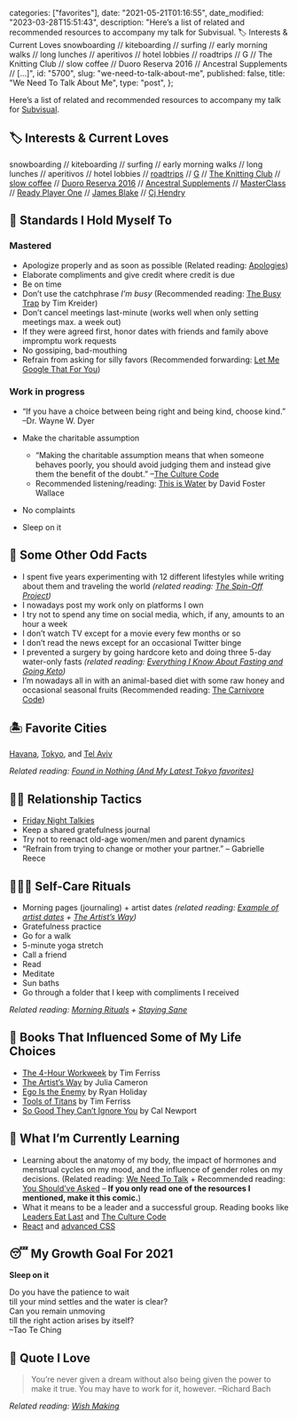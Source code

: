 
  categories: ["favorites"],
  date: "2021-05-21T01:16:55",
  date_modified: "2023-03-28T15:51:43",
  description:
    "Here’s a list of related and recommended resources to accompany my talk for Subvisual. 🏷 Interests & Current Loves snowboarding // kiteboarding // surfing // early morning walks // long lunches // aperitivos // hotel lobbies // roadtrips // G // The Knitting Club // slow coffee // Duoro Reserva 2016 // Ancestral Supplements // […]",
  id: "5700",
  slug: "we-need-to-talk-about-me",
  published: false,
  title: "We Need To Talk About Me",
  type: "post",
};


Here’s a list of related and recommended resources to accompany my talk for [Subvisual](https://www.subvisual.com).

## 🏷 Interests & Current Loves

snowboarding // kiteboarding // surfing // early morning walks // long lunches // aperitivos // hotel lobbies // [roadtrips](/posts/california-pit-stops/) // [G](/posts/like-love-exploding/) // [The Knitting Club](/posts/the-knitting-club/) // [slow coffee](/posts/slow-coffee/) // [Duoro Reserva 2016](https://www.vivino.com/quinta-das-tecedeiras-douro-reserva/w/1214055?year=2016) // [Ancestral Supplements](https://ancestralsupplements.com/) // [MasterClass](/posts/the-knitting-club#chapter-iii-masterclass) // [Ready Player One](https://www.amazon.com/gp/product/B004J4WKUQ) // [James Blake](https://open.spotify.com/artist/53KwLdlmrlCelAZMaLVZqU?si=OQ4gv2IVRIOwRtPAAW3o-g) // [Cj Hendry](https://www.instagram.com/p/CJr1JkmMw-N)

## 🐣 Standards I Hold Myself To

### Mastered

- Apologize properly and as soon as possible (Related reading: [Apologies](/letters/paper-planes-packets-0220/))
- Elaborate compliments and give credit where credit is due
- Be on time
- Don’t use the catchphrase _I’m busy_ (Recommended reading: [The Busy Trap](https://opinionator.blogs.nytimes.com/2012/06/30/the-busy-trap/) by Tim Kreider)
- Don’t cancel meetings last-minute (works well when only setting meetings max. a week out)
- If they were agreed first, honor dates with friends and family above impromptu work requests
- No gossiping, bad-mouthing
- Refrain from asking for silly favors (Recommended forwarding: [Let Me Google That For You](https://letmegooglethat.com/))

### Work in progress

- “If you have a choice between being right and being kind, choose kind.” –Dr. Wayne W. Dyer

- Make the charitable assumption

  - “Making the charitable assumption means that when someone behaves poorly, you should avoid judging them and instead give them the benefit of the doubt.” –[The Culture Code](https://www.amazon.com/Culture-Code-Secrets-Highly-Successful-ebook/dp/B019CGXU68)
  - Recommended listening/reading: [This is Water](https://fs.blog/2012/04/david-foster-wallace-this-is-water/) by David Foster Wallace

- No complaints

- Sleep on it

## 🐥 Some Other Odd Facts

- I spent five years experimenting with 12 different lifestyles while writing about them and traveling the world _(related reading: [The Spin-Off Project](/tsop))_
- I nowadays post my work only on platforms I own
- I try not to spend any time on social media, which, if any, amounts to an hour a week
- I don’t watch TV except for a movie every few months or so
- I don’t read the news except for an occasional Twitter binge
- I prevented a surgery by going hardcore keto and doing three 5-day water-only fasts _(related reading: [Everything I Know About Fasting and Going Keto](/posts/fasting-keto/))_
- I’m nowadays all in with an animal-based diet with some raw honey and occasional seasonal fruits (Recommended reading: [The Carnivore Code](https://www.amazon.com/Carnivore-Code-Unlocking-Returning-Ancestral/dp/035846997X/))

## 🏝 Favorite Cities

[Havana](https://www.instagram.com/explore/tags/mirhaxhavana/), [Tokyo](/travel-archives#tokyo), and [Tel Aviv](/travel-archives#tel-aviv)

_Related reading: [Found in Nothing (And My Latest Tokyo favorites)](/posts/found-in-nothing/)_

## 🤟🏽 Relationship Tactics

- [Friday Night Talkies](/posts/favorite-things-2019#a-practice-friends-were-most-enthusiastic-about)
- Keep a shared gratefulness journal
- Try not to reenact old-age women/men and parent dynamics
- “Refrain from trying to change or mother your partner.” – Gabrielle Reece

## 💆🏾‍♀️ Self-Care Rituals

- Morning pages (journaling) + artist dates _(related reading: [Example of artist dates](/posts/the-knitting-club#chapter-vi-the-artists-way) + [The Artist’s Way](/read-100-books#65-the-artists-way))_
- Gratefulness practice
- Go for a walk
- 5-minute yoga stretch
- Call a friend
- Read
- Meditate
- Sun baths
- Go through a folder that I keep with compliments I received

_Related reading: [Morning Rituals](/letters/paper-planes-packets-0219/) + [Staying Sane](/letters/paper-planes-packets-0520/)_

## 🌈 Books That Influenced Some of My Life Choices

- [The 4-Hour Workweek](/read-100-books#36-the-4-hour-workweek) by Tim Ferriss
- [The Artist’s Way](/read-100-books#65-the-artists-way) by Julia Cameron
- [Ego Is the Enemy](/tsop/posts/read-business-books#21-ego-is-the-enemy) by Ryan Holiday
- [Tools of Titans](/read-100-books#42-tools-of-titans) by Tim Ferriss
- [So Good They Can’t Ignore You](/read-100-books#56-so-good-they-cant-ignore-you) by Cal Newport

## 🥸 What I’m Currently Learning

- Learning about the anatomy of my body, the impact of hormones and menstrual cycles on my mood, and the influence of gender roles on my decisions. (Related reading: [We Need To Talk](/letters/we-need-to-talk-0521) + Recommended reading: [You Should’ve Asked](https://english.emmaclit.com/2017/05/20/you-shouldve-asked/) – **If you only read one of the resources I mentioned, make it this comic.**)
- What it means to be a leader and a successful group. Reading books like [Leaders Eat Last](/read-100-books#73-leader-eat-last) and [The Culture Code](https://www.amazon.com/Culture-Code-Secrets-Highly-Successful-ebook/dp/B019CGXU68)
- [React](https://epicreact.dev/learn) and [advanced CSS](https://css-for-js.dev/)

## 😴 My Growth Goal For 2021

**Sleep on it**

Do you have the patience to wait\
till your mind settles and the water is clear?\
Can you remain unmoving\
till the right action arises by itself?\
–Tao Te Ching

## 🔖 Quote I Love

> You’re never given a dream without also being given the power to make it true. You may have to work for it, however. –Richard Bach

_Related reading: [Wish Making](/letters/paper-planes-packets-0519/)_
